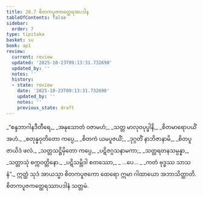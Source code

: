 ```yaml
---
title: 28.7 စိတကပူဇကတ္ထေရအပဒါန
tableOfContents: false
sidebar:
  order: 7
type: tipitaka
basket: su
book: ap1
review:
  current: review
  updated: '2025-10-23T09:13:31.732698'
  updated_by: ''
  notes: ''
  history:
  - state: review
    date: '2025-10-23T09:13:31.732698'
    updated_by: ''
    notes: ''
    previous_state: draft
---
```



<ReviewStatus review={frontmatter.review} showDetails={true} />

<HypothesisAnnotation frontmatter={frontmatter} />

<DynamicBreadcrumb />

<Division number="27" book="ap1" e="ch" v="20" p="267">

<Paragraph number="3261" type="verses" book="ap1">
_“စန္ဒဘာဂါနဒီတီရေ,_  
_အနုသောတံ ဝဇာမဟံ;_  
_သတ္တ မာလုဝပုပ္ဖါနိ,_  
_စိတမာရောပယိံ အဟံ._  

</Paragraph>

</Division>
<Division number="28" book="ap1" e="ch" v="20" p="268">

<Paragraph number="3262" type="verses" book="ap1">
_စတုန္နဝုတိတော ကပ္ပေ,_  
_စိတကံ ယမပူဇယိံ;_  
_ဒုဂ္ဂတိံ နာဘိဇာနာမိ,_  
_စိတပူဇာယိဒံ ဖလံ._  

</Paragraph>

</Division>
<Division number="29" book="ap1" e="ch" v="20" p="268">

<Paragraph number="3263" type="verses" book="ap1">
_သတ္တသဋ္ဌိမှိတော ကပ္ပေ,_  
_ပဋိဇဂ္ဂသနာမကာ;_  
_သတ္တရတနသမ္ပန္နာ,_  
_သတ္တာသုံ စက္ကဝတ္တိနော._  

</Paragraph>

</Division>
<Division number="30" book="ap1" e="ch" v="20" p="268">

<Paragraph number="3264" type="verses" book="ap1">
_ပဋိသမ္ဘိဒါ စတဿော,_  
_ …ပေ… _  
_ကတံ ဗုဒ္ဓဿ သာသနံ”._  

</Paragraph>

<Paragraph number="3265" book="ap1">
ဣတ္ထံ သုဒံ အာယသ္မာ စိတကပူဇကော ထေရော ဣမာ ဂါထာယော အဘာသိတ္ထာတိ.

</Paragraph>
</Division>

<Paragraph number="3266" type="center" book="ap1">
စိတကပူဇကတ္ထေရဿာပဒါနံ သတ္တမံ.
</Paragraph>